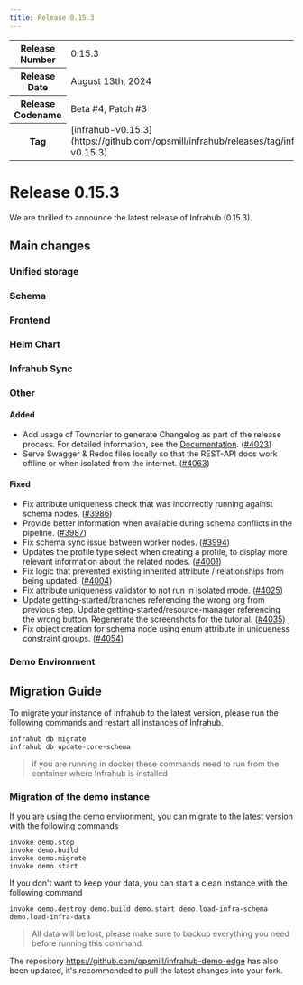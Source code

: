 ```yaml
---
title: Release 0.15.3
---
```

<table>
  <tbody>
    <tr>
      <th>Release Number</th>
      <td>0.15.3</td>
    </tr>
    <tr>
      <th>Release Date</th>
      <td>August 13th, 2024</td>
    </tr>
    <tr>
      <th>Release Codename</th>
      <td>Beta #4, Patch #3</td>
    </tr>
    <tr>
      <th>Tag</th>
      <td>[infrahub-v0.15.3](https://github.com/opsmill/infrahub/releases/tag/infrahub-v0.15.3)</td>
    </tr>
  </tbody>
</table>

# Release 0.15.3

We are thrilled to announce the latest release of Infrahub (0.15.3).

## Main changes

### Unified storage

### Schema

### Frontend

### Helm Chart

### Infrahub Sync

### Other

#### Added

- Add usage of Towncrier to generate Changelog as part of the release process.
  For detailed information, see the [Documentation](https://docs.infrahub.app/development/changelog). ([#4023](https://github.com/opsmill/infrahub/issues/4023))
- Serve Swagger & Redoc files locally so that the REST-API docs work offline or when isolated from the internet. ([#4063](https://github.com/opsmill/infrahub/issues/4063))

#### Fixed

- Fix attribute uniqueness check that was incorrectly running against schema nodes, ([#3986](https://github.com/opsmill/infrahub/issues/3986))
- Provide better information when available during schema conflicts in the pipeline. ([#3987](https://github.com/opsmill/infrahub/issues/3987))
- Fix schema sync issue between worker nodes. ([#3994](https://github.com/opsmill/infrahub/issues/3994))
- Updates the profile type select when creating a profile, to display more relevant information about the related nodes. ([#4001](https://github.com/opsmill/infrahub/issues/4001))
- Fix logic that prevented existing inherited attribute / relationships from being updated. ([#4004](https://github.com/opsmill/infrahub/issues/4004))
- Fix attribute uniqueness validator to not run in isolated mode. ([#4025](https://github.com/opsmill/infrahub/issues/4025))
- Update getting-started/branches referencing the wrong org from previous step.
  Update getting-started/resource-manager referencing the wrong button.
  Regenerate the screenshots for the tutorial. ([#4035](https://github.com/opsmill/infrahub/issues/4035))
- Fix object creation for schema node using enum attribute in uniqueness constraint groups. ([#4054](https://github.com/opsmill/infrahub/issues/4054))

### Demo Environment

## Migration Guide

To migrate your instance of Infrahub to the latest version, please run the following commands and restart all instances of Infrahub.

<!-- vale off -->
```shell
infrahub db migrate
infrahub db update-core-schema
```
<!-- vale on -->

> if you are running in docker these commands need to run from the container where Infrahub is installed

### Migration of the demo instance

If you are using the demo environment, you can migrate to the latest version with the following commands

```shell
invoke demo.stop
invoke demo.build
invoke demo.migrate
invoke demo.start
```

If you don't want to keep your data, you can start a clean instance with the following command

```shell
invoke demo.destroy demo.build demo.start demo.load-infra-schema demo.load-infra-data
```

> All data will be lost, please make sure to backup everything you need before running this command.

The repository https://github.com/opsmill/infrahub-demo-edge has also been updated, it's recommended to pull the latest changes into your fork.
